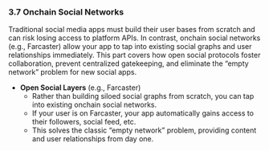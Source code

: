 ### **3.7 Onchain Social Networks**

Traditional social media apps must build their user bases from scratch and can risk losing access to platform APIs. In contrast, onchain social networks (e.g., Farcaster) allow your app to tap into existing social graphs and user relationships immediately. This part covers how open social protocols foster collaboration, prevent centralized gatekeeping, and eliminate the “empty network” problem for new social apps.

- **Open Social Layers** (e.g., Farcaster)
  - Rather than building siloed social graphs from scratch, you can tap into existing onchain social networks.
  - If your user is on Farcaster, your app automatically gains access to their followers, social feed, etc.
  - This solves the classic “empty network” problem, providing content and user relationships from day one.
